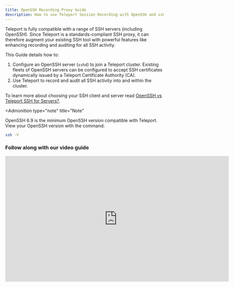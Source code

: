 ```yaml
---
title: OpenSSH Recording Proxy Guide
description: How to use Teleport Session Recording with OpenSSH and sshd.
---
```


Teleport is fully compatible with a range of SSH servers (including OpenSSH). Since Teleport is a standards-compliant SSH proxy, it can therefore augment your existing SSH tool with powerful features like enhancing recording and auditing for all SSH activity. 

This Guide details how to:

1. Configure an OpenSSH server (`sshd`) to join a Teleport cluster. Existing fleets of OpenSSH servers can be configured to accept SSH certificates dynamically issued by a Teleport Certificate Authority (CA).
2. Use Teleport to record and audit all SSH activity into and within the cluster.

To learn more about choosing your SSH client and server read [OpenSSH vs Teleport SSH for Servers?](https://gravitational.com/blog/openssh-vs-teleport/).

<Admonition
  type="note"
  title="Note"
>
  OpenSSH 6.9 is the minimum OpenSSH version compatible with Teleport. View your OpenSSH version with the command: 
  
  ```bash
  ssh -V
  ```
</Admonition>

### Follow along with our video guide

<iframe
  width="712"
  height="400"
  src="https://www.youtube-nocookie.com/embed/x0eYFUEIOrM?rel=0&modestbranding=1"
  frameBorder="0"
  allow="accelerometer; autoplay; encrypted-media; gyroscope; picture-in-picture"
  allowFullScreen
/>

## Overview

<Figure
  align="center"
  bordered
  caption="Teleport OpenSSH Recording Proxy"
>
  ![Teleport OpenSSH Recording Proxy](../../../img/server-access/openssh-proxy.svg)
</Figure>

The recording proxy mode, although less secure, was added to allow Teleport users to enable session recording for OpenSSH's servers running `sshd`, which is helpful when gradually transitioning large server fleets to Teleport.

We consider the "recording proxy mode" to be less secure for two reasons:

- It grants additional privileges to the Teleport proxy. In the default "node recording" mode, the proxy stores no secrets and cannot "see" the decrypted data. This makes a proxy less critical to the security of the overall cluster. But if an attacker gains physical access to a proxy node running in the "recording" mode, they will be able to see the decrypted traffic and client keys stored in the proxy's process memory.
- Recording proxy mode requires the use of SSH agent forwarding. Agent forwarding is required because without it, a proxy will not be able to establish the 2nd connection to the destination node.

Teleport proxy should be available to clients and be set up with TLS.

Teleport OpenSSH supports:

- FQDN `ec2-user@ip-172-31-14-137.us-west-2.compute.internal`
- IPv4 `ubuntu@184.45.45.30`
- IPv6 `root@2001:db8::2`

(!docs/pages/server-access/includes/ssh-hardening.mdx!)

## Set up OpenSSH recording proxy mode

<Admonition type="warning" title="Warning">
  Backing up production instances, environments, and/or settings before making permanent modifications is encouraged as a best practice. Do so allows you to roll back to an existing state if needed.
</Admonition>

The first step is install and setup Teleport, we recommend starting with our [Getting Started Guide](../../getting-started.mdx) and [Admin Manual](../../admin-guide.mdx).

To enable session recording for `sshd` nodes, the cluster must be switched to
["recording proxy" mode](../../architecture/proxy.mdx#recording-proxy-mode).

In this mode, the recording will be done on the proxy level:

```yaml
# snippet from /etc/teleport.yaml
auth_service:
   # Session Recording must be set to Proxy to work with OpenSSH
   session_recording: "proxy"  # can also be "off" and "node" (default)
```

<Admonition type="warning" title="Warning">
  The examples below may include the use of the `sudo` keyword to make following each step easier when creating resources from scratch. However, we generally discourage the use of `sudo` in customer-facing production environments per the *Principle of Least Privilege* (POLP). 
</Admonition>

Next, `sshd` must be told to allow users to log in with certificates generated
by the Teleport User CA. Start by exporting the Teleport CA public key:

Export the Teleport CA certificate into a file:

```bash
# tctl needs to be run on the auth server.
tctl auth export --type=user > teleport_user_ca.pub
```

To allow access for all users:

1. Edit `teleport_user_ca.pub` and remove `cert-authority` from the start of the line.
2. Copy `teleport_user_ca.pub` to `/etc/ssh/teleport_user_ca.pub`
3. Update `sshd` configuration (usually `/etc/ssh/sshd_config` ) to point to this file:

  ```
  TrustedUserCAKeys /etc/ssh/teleport_user_ca.pub
  ```

Now, `sshd` will trust users who present a Teleport-issued certificate. The next step is to configure host authentication.

When in recording mode, Teleport will check that the host certificate of any
node a user connects to is signed by a Teleport CA. By default, this is a strict
check. If the node presents just a key or a certificate signed by a different
CA, Teleport will reject this connection with the error message saying *"ssh:
handshake failed: remote host presented a public key, expected a host
certificate"*

You can disable strict host checks as shown below. However, this opens the
possibility for Man-in-the-Middle (MITM) attacks and is not recommended.

```yaml
# snippet from /etc/teleport.yaml
auth_service:
  proxy_checks_host_keys: no
```

The recommended solution is to ask Teleport to issue valid host certificates for
all OpenSSH nodes. To generate a host certificate, run this on your Teleport auth server:

```bash
# Creating host certs, with an array of every host to be accessed.
# Wildcard certs aren't supported by OpenSSH, must be full FQDN.
# Management of the host certificates can become complex, this is another
# reason we recommend using Teleport SSH on nodes.
tctl auth sign \
      --host=api.example.com,ssh.example.com,64.225.88.175,64.225.88.178 \
      --format=openssh \
      --out=api.example.com

The credentials have been written to api.example.com, api.example.com-cert.pub

# You can use ssh-keygen to verify the contents.
ssh-keygen -L -f api.example.com-cert.pub
```

The certificate file `api.example.com-cert.pub`:

```bash
api.example.com-cert.pub:
      Type: ssh-rsa-cert-v01@openssh.com host certificate
      Public key: RSA-CERT SHA256:nCoCc50c/EhP6z/hRxdMj1a0zeUaUNXIBVia4kmJvAY
      Signing CA: RSA SHA256:vZ9pk6l4krR5DU8freGr1pKo7wvmCJOLjleBI2+nQ8k (using rsa-sha2-512)
      Key ID: ""
      Serial: 0
      Valid: after 2021-05-29T02:49:34
      Principals:
            api.example.com
            ssh.example.com
            64.225.88.175
            64.225.88.178
      Critical Options: (none)
      Extensions: 
            x-teleport-authority UNKNOWN OPTION (len 27)
            x-teleport-role UNKNOWN OPTION (len 8)
```

Then add the following lines to `/etc/ssh/sshd_config` on all OpenSSH nodes, and restart `sshd`.

```bash
HostKey /etc/ssh/api.example.com
HostCertificate /etc/ssh/api.example.com-cert.pub
```

Now you can use [`tsh ssh --port=22 user@api.example.com`](../../cli-docs.mdx#tsh) to login
into any `sshd` node in the cluster and the session will be recorded.

```bash
# tsh ssh to use default ssh port:22
tsh ssh --port=22 user@host.example.com
# Example for a Amazon EC2 Host
# tsh ssh --port=22 ec2-user@ec2-54-EXAMPLE.us-west-2.compute.amazonaws.com
```

If you want to use OpenSSH `ssh` client for logging into `sshd` servers behind a proxy
in "recording mode", you have to tell the `ssh` client to use the jump host and
enable SSH agent forwarding, otherwise, a recording proxy will not be able to
terminate the SSH connection to record it:

```bash
# Note that agent forwarding is enabled twice: one from a client to a proxy
# (mandatory if using a recording proxy), and then optionally from a proxy
# to the end server if you want your agent running on the end server or not
ssh -o "ForwardAgent yes" \
    -o "ProxyCommand ssh -o 'ForwardAgent yes' -p 3023 %r@p.example.com -s proxy:%h:%p" \
    user@host.example.com
```

<Admonition
  type="tip"
  title="Tip"
>
  To avoid typing all this and use the usual `ssh user@host.example.com`, users can update their `~/.ssh/config` file.
</Admonition>

### Setup SSH agent forwarding

It's important to remember that SSH agent forwarding must be enabled on the client. Verify that a Teleport certificate is loaded into the agent after logging in:

```bsh
# Login as Joe
tsh login --proxy=proxy.example.com --user=joe
# see if the certificate is present (look for "teleport:joe") at the end of the cert
ssh-add -L
```

<Admonition
  type="warning"
  title="GNOME Keyring SSH Agent and GPG Agent"
>
  It is well-known that the Gnome Keyring SSH agent, used by many popular Linux desktops like Ubuntu, and `gpg-agent` from GnuPG do not support SSH
  certificates. We recommend using the `ssh-agent` from OpenSSH.
  Alternatively, you can disable SSH agent integration entirely using the
  `--no-use-local-ssh-agent` flag or `TELEPORT_USE_LOCAL_SSH_AGENT=false`
  environment variable with `tsh`.
</Admonition>

## OpenSSH rate limiting

When using a Teleport proxy in "recording mode", be aware of OpenSSH built-in rate-limiting. On large numbers of proxy connections, you may encounter errors like:

```bash
channel 0: open failed: connect failed: ssh: handshake failed: EOF
```

See `MaxStartups` setting in `man sshd_config`. 

This setting means that by default OpenSSH only allows `10` unauthenticated connections at a time and starts dropping connections `30%` of the time when the number of connections goes over `10`.

When it hits `100` authentication connections, all new connections are dropped.

To increase the concurrency level, increase the value to something like `MaxStartups 50:30:100`. This allows `50` concurrent connections and a max of `100`.

## Revoke an SSH certificate

To revoke the current Teleport Certificate Authority and generate a new one, run `tctl auth rotate`. 

Unless you've highly automated your infrastructure, we would suggest you proceed with caution as this will invalidate the user and host Certificate Authority's, meaning that the new Certificate Authority will need to be exported to every OpenSSH-based machine again using `tctl auth export` as above.